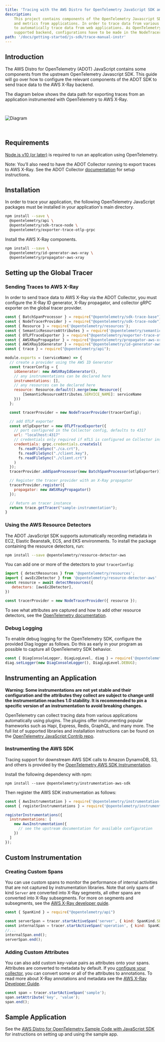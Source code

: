 ```yaml
---
title: 'Tracing with the AWS Distro for OpenTelemetry JavaScript SDK and X-Ray'
description:
    This project contains components of the OpenTelemetry Javascript SDK for OpenTelemetry, a framework to collect traces
    and metrics from applications. In order to trace data from various web applications, OpenTelemetry provides plugins
    to automatically trace data from web applications. As OpenTelemetry does not recognize AWS X-Ray as an officially
    supported backend, configurations have to be made in the NodeTracerProvider provided by the OpenTelemetry API.
path: '/docs/getting-started/js-sdk/trace-manual-instr'
---
```



## Introduction

The AWS Distro for OpenTelemetry (ADOT) JavaScript contains some components from the upstream OpenTelemetry Javascript SDK. This guide will go over how to configure the relevant components of the ADOT SDK to send trace data to the AWS X-Ray backend.

The diagram below shows the data path for exporting traces from an application instrumented with OpenTelemetry to AWS X-Ray.

<img src={img15} alt="Diagram" style="margin: 30px 0;" />

<SubSectionSeparator />

## Requirements

[Node.js v10 (or later)](https://nodejs.org/en/download/) is required to run an application using OpenTelemetry.

Note: You’ll also need to have the ADOT Collector running to export traces to AWS X-Ray. See the ADOT Collector 
[documentation](https://aws-otel.github.io/docs/getting-started/collector) for setup instructions.

<SectionSeparator />

## Installation

In order to trace your application, the following OpenTelemetry JavaScript packages must be installed in your application's main directory.

```bash
npm install --save \
  @opentelemetry/api \
  @opentelemetry/sdk-trace-node \
  @opentelemetry/exporter-trace-otlp-grpc
```

Install the AWS X-Ray components.

```bash
npm install --save \
  @opentelemetry/id-generator-aws-xray \
  @opentelemetry/propagator-aws-xray
```

<SectionSeparator />

## Setting up the Global Tracer

### Sending Traces to AWS X-Ray

In order to send trace data to AWS X-Ray via the ADOT Collector, you must configure the X-Ray ID generator, X-Ray propagator, and collector gRPC exporter on the global tracer provider.

```javascript lineNumbers=true 
const { BatchSpanProcessor } = require("@opentelemetry/sdk-trace-base");
const { NodeTracerProvider } = require("@opentelemetry/sdk-trace-node");
const { Resource } = require('@opentelemetry/resources');
const { SemanticResourceAttributes } = require('@opentelemetry/semantic-conventions');
const { OTLPTraceExporter } = require("@opentelemetry/exporter-trace-otlp-grpc");
const { AWSXRayPropagator } = require("@opentelemetry/propagator-aws-xray");
const { AWSXRayIdGenerator } = require("@opentelemetry/id-generator-aws-xray");
const { trace } = require("@opentelemetry/api");

module.exports = (serviceName) => {
  // create a provider using the AWS ID Generator
  const tracerConfig = {
    idGenerator: new AWSXRayIdGenerator(),
    // any instrumentations can be declared here
    instrumentations: [],
    // any resources can be declared here
    resource: Resource.default().merge(new Resource({
        [SemanticResourceAttributes.SERVICE_NAME]: serviceName
    }))
  };

  const tracerProvider = new NodeTracerProvider(tracerConfig);

  // add OTLP exporter
  const otlpExporter = new OTLPTraceExporter({
    // port configured in the Collector config, defaults to 4317
    url: "localhost:4317"
    // credentials only required if mTLS is configured on Collector instance
    credentials: grpc.credentials.createSsl(
      fs.readFileSync("./ca.crt"),
      fs.readFileSync("./client.key"),
      fs.readFileSync("./client.crt")
    )
  });
  tracerProvider.addSpanProcessor(new BatchSpanProcessor(otlpExporter));

  // Register the tracer provider with an X-Ray propagator
  tracerProvider.register({
    propagator: new AWSXRayPropagator()
  });

  // Return an tracer instance
  return trace.getTracer("sample-instrumentation");
}
```

### Using the AWS Resource Detectors

The ADOT JavaScript SDK supports automatically recording metadata in EC2, Elastic Beanstalk, ECS, and EKS environments. To install the package containing the
resource detectors, run:

```bash
npm install --save @opentelemetry/resource-detector-aws
```

You can add one or more of the detectors to your `tracerConfig`:

```js
import { detectResources } from '@opentelemetry/resources';
import { awsEc2Detector } from '@opentelemetry/resource-detector-aws'
const resource = await detectResources({
   detectors: [awsEc2Detector],
})

const tracerProvider = new NodeTracerProvider({ resource });
```

To see what attributes are captured and how to add other resource detectors, see the [OpenTelemetry documentation](https://github.com/open-telemetry/opentelemetry-js-contrib/tree/main/detectors/node/opentelemetry-resource-detector-aws#readme).

### Debug Logging

To enable debug logging for the OpenTelemetry SDK, configure the provided Diag logger as follows. Do this as early in your program as possible to capture all OpenTelemetry SDK behavior.

```js
const { DiagConsoleLogger, DiagLogLevel, diag } = require('@opentelemetry/api');
diag.setLogger(new DiagConsoleLogger(), DiagLogLevel.DEBUG);
```

<SubSectionSeparator />

## Instrumenting an Application

**Warning: Some instrumentations are not yet stable and their configuration and the attributes they collect are subject to change until the instrumentation reaches 1.0 stability. It is recommended to pin a specific version of an instrumentation to avoid breaking changes.**

OpenTelemetry can collect tracing data from various applications automatically using plugins. The plugins offer instrumenting popular frameworks such as 
Hapi, Express, Redis, GraphQL, and many more. The full list of supported libraries and installation instructions can be found on the 
[OpenTelemetry JavaScript Contrib repo](https://github.com/open-telemetry/opentelemetry-js-contrib#node-instrumentations).

### Instrumenting the AWS SDK

Tracing support for downstream AWS SDK calls to Amazon DynamoDB, S3, and others is provided by the 
[OpenTelemetry AWS SDK Instrumentation](https://github.com/open-telemetry/opentelemetry-js-contrib/tree/main/plugins/node/opentelemetry-instrumentation-aws-sdk).

Install the following dependency with npm:

```
npm install --save @opentelemetry/instrumentation-aws-sdk
```

Then register the AWS SDK instrumentation as follows:

```js lineNumbers=true
const { AwsInstrumentation } = require('@opentelemetry/instrumentation-aws-sdk');
const { registerInstrumentations } = require('@opentelemetry/instrumentation');

registerInstrumentations({
  instrumentations: [
    new AwsInstrumentation({
      // see the upstream documentation for available configuration
    })
  ]
});
```

<SubSectionSeparator />

## Custom Instrumentation

### Creating Custom Spans

You can use custom spans to monitor the performance of internal activities that are not captured by instrumentation libraries. 
Note that only spans of kind `Server` are converted into X-Ray segments, all other spans are converted into X-Ray subsegments. 
For more on segments and subsegments, see the [AWS X-Ray developer guide](https://docs.aws.amazon.com/xray/latest/devguide/xray-concepts.html#xray-concepts-segments).

```javascript 
const { SpanKind } = require("@opentelemetry/api")

const serverSpan = tracer.startActiveSpan('server', { kind: SpanKind.SERVER });  // This span will appear as a segment in X-Ray
const internalSpan = tracer.startActiveSpan('operation', { kind: SpanKind.INTERNAL });  // This span will appear as a subsegment in X-Ray
//...
internalSpan.end();
serverSpan.end();
```

### Adding Custom Attributes

You can also add custom key-value pairs as attributes onto your spans. Attributes are converted to metadata by default. 
If you [configure your collector](https://github.com/open-telemetry/opentelemetry-collector-contrib/tree/7bf2266a025425993a233f66c77a0810ab11a78b/exporter/awsxrayexporter#exporter-configuration), you can convert some or all of the attributes to annotations. 
To read more about X-Ray annotations and metadata see the [AWS X-Ray Developer Guide](https://docs.aws.amazon.com/xray/latest/devguide/xray-concepts.html#xray-concepts-annotations).

```javascript
const span = tracer.startActiveSpan('sample');
span.setAttribute('key', 'value');
span.end();
```

## Sample Application 

See the [AWS Distro for OpenTelemetry Sample Code with JavaScript SDK](https://github.com/aws-observability/aws-otel-js/tree/main/sample-apps) for instructions on setting up and using the sample app.
